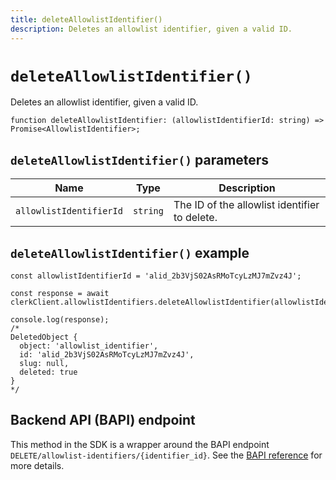 ```yaml
---
title: deleteAllowlistIdentifier()
description: Deletes an allowlist identifier, given a valid ID.
---
```


# `deleteAllowlistIdentifier()`

Deletes an allowlist identifier, given a valid ID.

```tsx
function deleteAllowlistIdentifier: (allowlistIdentifierId: string) => Promise<AllowlistIdentifier>;
```

## `deleteAllowlistIdentifier()` parameters

| Name | Type | Description |
| ---- | --- | --- |
| `allowlistIdentifierId` | `string` | The ID of the allowlist identifier to delete. |

## `deleteAllowlistIdentifier()` example

```tsx
const allowlistIdentifierId = 'alid_2b3VjS02AsRMoTcyLzMJ7mZvz4J';

const response = await clerkClient.allowlistIdentifiers.deleteAllowlistIdentifier(allowlistIdentifierId);

console.log(response);
/*
DeletedObject {
  object: 'allowlist_identifier',
  id: 'alid_2b3VjS02AsRMoTcyLzMJ7mZvz4J',
  slug: null,
  deleted: true
}
*/
```

## Backend API (BAPI) endpoint

This method in the SDK is a wrapper around the BAPI endpoint `DELETE/allowlist-identifiers/{identifier_id}`. See the [BAPI reference](https://clerk.com/docs/reference/backend-api/tag/Allow-list-Block-list#operation/DeleteAllowlistIdentifier) for more details.